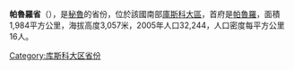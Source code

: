 <!-- 檔案不存在 [[Image:ParuroView.jpg|right]] ，可從英文維基百科取得 -->
'''帕魯羅省'''（{{lang-es|Provincia de Paruro}}），是[[秘魯|秘魯]]的省份，位於該國南部[[庫斯科大區|庫斯科大區]]，首府是[[帕魯羅|帕魯羅]]，面積1,984平方公里，海拔高度3,057米，2005年人口32,244，人口密度每平方公里16人。

{{coord|13|45|48|S|71|50|58|W|type:adm2nd_source:itwiki|display=title}}

{{秘魯省份|state=collapsed}}
{{秘鲁行政区划小作品}}
[[Category:库斯科大区省份|Category:库斯科大区省份]]